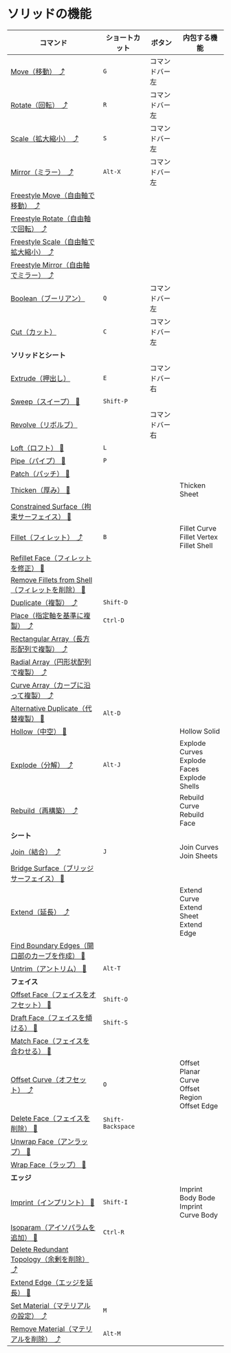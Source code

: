 # ソリッドの機能

| コマンド                                                                                  | ショートカット    | ボタン         | 内包する機能                                            |
| ----------------------------------------------------------------------------------------- | ----------------- | -------------- | ------------------------------------------------------- |
| [Move（移動） ⤴](../common-edit/move)                                                    | `G`               | コマンドバー左 |                                                         |
| [Rotate（回転） ⤴](../common-edit/rotate)                                                | `R`               | コマンドバー左 |                                                         |
| [Scale（拡大縮小） ⤴](../common-edit/scale)                                              | `S`               | コマンドバー左 |                                                         |
| [Mirror（ミラー） ⤴](../common-edit/mirror)                                              | `Alt-X`           | コマンドバー左 |                                                         |
| [Freestyle Move（自由軸で移動） ⤴](../common-edit/freestyle-move)                        |                   |                |                                                         |
| [Freestyle Rotate（自由軸で回転） ⤴](../common-edit/freestyle-rotate)                    |                   |                |                                                         |
| [Freestyle Scale（自由軸で拡大縮小） ⤴](../common-edit/freestyle-scale)                  |                   |                |                                                         |
| [Freestyle Mirror（自由軸でミラー） ⤴](../common-edit/freestyle-mirror)                  |                   |                |                                                         |
| [Boolean（ブーリアン）](solid-edit/boolean)                                               | `Q`               | コマンドバー左 |                                                         |
| [Cut（カット）](solid-edit/cut)                                                           | `C`               | コマンドバー左 |                                                         |
| **ソリッドとシート**                                                                      |                   |                |                                                         |
| [Extrude（押出し）](solid-edit/extrude)                                                   | `E`               | コマンドバー右 |                                                         |
| [Sweep（スイープ） 🚧](solid-edit/sweep)                                                 | `Shift-P`         |                |                                                         |
| [Revolve（リボルブ）](solid-edit/revolve)                                                 |                   | コマンドバー右 |                                                         |
| [Loft（ロフト） 🚧](solid-edit/loft)                                                     | `L`               |                |                                                         |
| [Pipe（パイプ） 🚧](solid-edit/pipe)                                                     | `P`               |                |                                                         |
| [Patch（パッチ） 🚧](solid-edit/patch)                                                   |                   |                |                                                         |
| [Thicken（厚み） 🚧](solid-edit/thicken)                                                 |                   |                | Thicken Sheet                                           |
| [Constrained Surface（拘束サーフェイス） 🚧](solid-edit/constrained-surface)             |                   |                |                                                         |
| [Fillet（フィレット） ⤴](../common-edit/fillet)                                          | `B`               |                | Fillet Curve<br />Fillet Vertex<br />Fillet Shell       |
| [Refillet Face（フィレットを修正） 🚧](unspecified/refillet-face)                     |          |        |                     |
| [Remove Fillets from Shell（フィレットを削除） 🚧](solid-edit/remove-fillets-from-shell) |                   |                |                                                         |
| [Duplicate（複製） ⤴](../common-edit/duplicate)                                          | `Shift-D`         |                |                                                         |
| [Place（指定軸を基準に複製） ⤴](../common-edit/place)                                    | `Ctrl-D`          |                |                                                         |
| [Rectangular Array（長方形配列で複製） ⤴](../common-edit/rectangular-array)              |                   |                |                                                         |
| [Radial Array（円形状配列で複製） ⤴](../common-edit/radial-array)                        |                   |                |                                                         |
| [Curve Array（カーブに沿って複製） ⤴](../common-edit/curve-array)                        |                   |                |                                                         |
| [Alternative Duplicate（代替複製） 🚧](solid-edit/alternative-duplicate)                 | `Alt-D`           |                |                                                         |
| [Hollow（中空） 🚧](solid-edit/hollow)                                                   |                   |                | Hollow Solid                                            |
| [Explode（分解） ⤴](../common-edit/explode)                                              | `Alt-J`           |                | Explode Curves<br />Explode Faces<br />Explode Shells   |
| [Rebuild（再構築） ⤴](../common-edit/rebuild)                                            |                   |                | Rebuild Curve<br />Rebuild Face                         |
| **シート**                                                                                |                   |                |                                                         |
| [Join（結合） ⤴](../common-edit/join)                                                    | `J`               |                | Join Curves<br />Join Sheets                            |
| [Bridge Surface（ブリッジサーフェイス） 🚧](solid-edit/bridge-surface)                   |                   |                |                                                         |
| [Extend（延長） ⤴](../common-edit/extend)                                                |                   |                | Extend Curve<br />Extend Sheet<br />Extend Edge         |
| [Find Boundary Edges（開口部のカーブを作成） 🚧](solid-edit/find-boundary-edges)         |                   |                |                                                         |
| [Untrim（アントリム） 🚧](solid-edit/untrim)                                             | `Alt-T`           |                |                                                         |
| **フェイス**                                                                              |                   |                |                                                         |
| [Offset Face（フェイスをオフセット） 🚧](solid-edit/offset-face)                         | `Shift-O`         |                |                                                         |
| [Draft Face（フェイスを傾ける） 🚧](solid-edit/draft-face)                               | `Shift-S`         |                |                                                         |
| [Match Face（フェイスを合わせる） 🚧](solid-edit/match-face)                             |                   |                |                                                         |
| [Offset Curve（オフセット） ⤴](../common-edit/offset-curve)                              | `O`               |                | Offset Planar Curve<br />Offset Region<br />Offset Edge |
| [Delete Face（フェイスを削除） 🚧](solid-edit/delete-face)                               | `Shift-Backspace` |                |                                                         |
| [Unwrap Face（アンラップ） 🚧](solid-edit/unwrap-face)                                   |                   |                |                                                         |
| [Wrap Face（ラップ） 🚧](solid-edit/wrap-face)                                           |                   |                |                                                         |
| **エッジ**                                                                                |                   |                |                                                         |
| [Imprint（インプリント） 🚧](solid-edit/imprint)                                         | `Shift-I`         |                | Imprint Body Bode<br />Imprint Curve Body               |
| [Isoparam（アイソパラムを追加） 🚧](solid-edit/isoparam)                                 | `Ctrl-R`          |                |                                                         |
| [Delete Redundant Topology（余剰を削除） ⤴](../common-edit/delete-redundant-topology)    |                   |                |                                                         |
| [Extend Edge（エッジを延長） 🚧](solid-edit/extend-edge)                                 |                   |                |                                                         |
| [Set Material（マテリアルの設定） ⤴](../common-edit/set-material)                        | `M`               |                |                                                         |
| [Remove Material（マテリアルを削除） ⤴](../common-edit/remove-material)                  | `Alt-M`           |                |                                                         |

